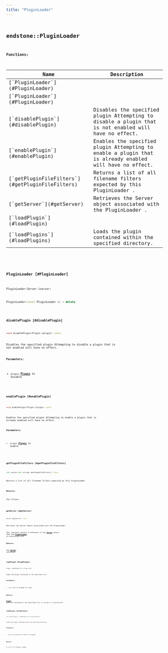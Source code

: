 ```yaml
---
title: "PluginLoader"
---
```


## <code className="doc-symbol doc-symbol-class"/> endstone::PluginLoader

















**Functions:**

<table>
<thead>
   <tr>
      <th>Name</th>
      <th>Description</th>
   </tr>
</thead>
<tbody>
<tr key="classendstone_1_1_plugin_loader_1a939f5cd14c8dbac76c77f1acea8eb926">
    <td>[`PluginLoader`](#PluginLoader)</td>
    <td></td>
</tr>
<tr key="classendstone_1_1_plugin_loader_1a599ce19d8a2e1d5870942218f380b506">
    <td>[`PluginLoader`](#PluginLoader)</td>
    <td></td>
</tr>
<tr key="classendstone_1_1_plugin_loader_1ae3223c941eb3c61add708b064811310a">
    <td>[`disablePlugin`](#disablePlugin)</td>
    <td>Disables the specified plugin Attempting to disable a plugin that is not enabled will have no effect.</td>
</tr>
<tr key="classendstone_1_1_plugin_loader_1aa14e843ba2f369aae119f8284fd4ce77">
    <td>[`enablePlugin`](#enablePlugin)</td>
    <td>Enables the specified plugin Attempting to enable a plugin that is already enabled will have no effect.</td>
</tr>
<tr key="classendstone_1_1_plugin_loader_1ae0c1d16853a74eef8f285436494adc78">
    <td>[`getPluginFileFilters`](#getPluginFileFilters)</td>
    <td>Returns a list of all filename filters expected by this PluginLoader .</td>
</tr>
<tr key="classendstone_1_1_plugin_loader_1ac6cee4e3db53a6dfe6a453e854f325e7">
    <td>[`getServer`](#getServer)</td>
    <td>Retrieves the Server object associated with the PluginLoader .</td>
</tr>
<tr key="classendstone_1_1_plugin_loader_1a61ca476663966bfe408dcc52b6188782">
    <td>[`loadPlugin`](#loadPlugin)</td>
    <td></td>
</tr>
<tr key="classendstone_1_1_plugin_loader_1a1e0bb1627f8164603a94bada09dfe71f">
    <td>[`loadPlugins`](#loadPlugins)</td>
    <td>Loads the plugin contained within the specified directory.</td>
</tr>
</tbody>
</table>

### <code className="doc-symbol doc-symbol-function"/> PluginLoader [#PluginLoader]



```cpp
PluginLoader(Server &server)
```

```cpp
PluginLoader(const PluginLoader &) = delete
```
### <code className="doc-symbol doc-symbol-function"/> disablePlugin [#disablePlugin]

```cpp
void disablePlugin(Plugin &plugin) const
```

Disables the specified plugin Attempting to disable a plugin that is not enabled will have no effect.





**Parameters:**


* `plugin` [**Plugin**](classendstone_1_1_plugin.md) to disable 




        
### <code className="doc-symbol doc-symbol-function"/> enablePlugin [#enablePlugin]

```cpp
void enablePlugin(Plugin &plugin) const
```

Enables the specified plugin Attempting to enable a plugin that is already enabled will have no effect.





**Parameters:**


* `plugin` [**Plugin**](classendstone_1_1_plugin.md) to enable 




        
### <code className="doc-symbol doc-symbol-function"/> getPluginFileFilters [#getPluginFileFilters]

```cpp
std::vector<std::string> getPluginFileFilters() const
```

Returns a list of all filename filters expected by this PluginLoader .





**Returns:**

The filters 





        
### <code className="doc-symbol doc-symbol-function"/> getServer [#getServer]

```cpp
Server &getServer() const
```

Retrieves the Server object associated with the PluginLoader .



This function returns a reference to the [**Server**](classendstone_1_1_server.md) object that the [**PluginLoader**](classendstone_1_1_plugin_loader.md) is associated with.




**Returns:**

The [**Server**](classendstone_1_1_server.md) reference. 





        
### <code className="doc-symbol doc-symbol-function"/> loadPlugin [#loadPlugin]

```cpp
Plugin *loadPlugin(std::string file)
```


Loads the plugin contained in the specified file




**Parameters:**


* `file` File to attempt to load 



**Returns:**

[**Plugin**](classendstone_1_1_plugin.md) that was contained in the specified file, or nullptr if unsuccessful 





        
### <code className="doc-symbol doc-symbol-function"/> loadPlugins [#loadPlugins]

```cpp
std::vector<Plugin *> loadPlugins(std::string directory)
```

Loads the plugin contained within the specified directory.





**Parameters:**


* `directory` Directory to check for plugins 



**Returns:**

A list of all plugins loaded 





        